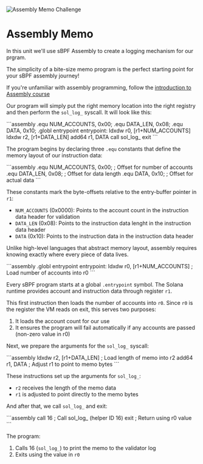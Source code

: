 
![Assembly Memo Challenge](/graphics/challenge-banners/assembly-memo.png)

# Assembly Memo

In this unit we'll use sBPF Assembly to create a logging mechanism for our prgram.

The simplicity of a bite-size memo program is the perfect starting point for your sBPF assembly journey!

If you're unfamiliar with assembly programming, follow the [introduction to Assembly course](/en/courses/introduction-to-assembly)

<ArticleSection name="Program Design" id="program-design" level="h2" />

Our program will simply put the right memory location into the right registry and then perform the `sol_log_` syscall. It will look like this:

<Codeblock lang="assembly">
```assembly
.equ NUM_ACCOUNTS, 0x00;
.equ DATA_LEN, 0x08;
.equ DATA, 0x10;
.globl entrypoint
entrypoint:
  ldxdw r0, [r1+NUM_ACCOUNTS]
  ldxdw r2, [r1+DATA_LEN]
  add64 r1, DATA
  call sol_log_
  exit
```
</Codeblock>

<ArticleSection name="Memory Offsets" id="memory-offsets" level="h2" />

The program begins by declaring three `.equ` constants that define the memory layout of our instruction data:

<Codeblock lang="assembly">
```assembly
.equ NUM_ACCOUNTS, 0x00;  ; Offset for number of accounts
.equ DATA_LEN, 0x08;      ; Offset for data length
.equ DATA, 0x10;          ; Offset for actual data
```
</Codeblock>

These constants mark the byte-offsets relative to the entry-buffer pointer in `r1`:
- `NUM_ACCOUNTS` (0x0000): Points to the account count in the instruction data header for validation
- `DATA_LEN` (0x08): Points to the instruction data lenght in the instruction data header
- `DATA` (0x10): Points to the instruction data in the instruction data header

Unlike high-level languages that abstract memory layout, assembly requires knowing exactly where every piece of data lives.

<ArticleSection name="Entrypoint and Initial Validation" id="entrypoint-and-validations" level="h2" />

<Codeblock lang="assembly">
```assembly
.globl entrypoint
entrypoint:
  ldxdw r0, [r1+NUM_ACCOUNTS]   ; Load number of accounts into r0
```
</Codeblock>

Every sBPF program starts at a global `.entrypoint` symbol. The Solana runtime provides account and instruction data through register `r1`.

This first instruction then loads the number of accounts into `r0`. Since `r0` is the register the VM reads on exit, this serves two purposes:
1. It loads the account count for our use
2. It ensures the program will fail automatically if any accounts are passed (non-zero value in r0)

<ArticleSection name="Sol Log Syscall" id="sol-log-syscall" level="h2" />

Next, we prepare the arguments for the `sol_log_` syscall:

<Codeblock lang="assembly">
```assembly
ldxdw r2, [r1+DATA_LEN]   ; Load length of memo into r2
add64  r1, DATA           ; Adjust r1 to point to memo bytes
```
</Codeblock>

These instructions set up the arguments for `sol_log_`:
- `r2` receives the length of the memo data
- `r1` is adjusted to point directly to the memo bytes

And after that, we call `sol_log_` and exit:

<Codeblock lang="assembly">
```assembly
call 16   ; Call sol_log_ (helper ID 16)
exit      ; Return using r0 value
```
</Codeblock>

<ArticleSection name="Conclusion" id="conclusion" level="h2" />

The program:
1. Calls 16 (`sol_log_`) to print the memo to the validator log
2. Exits using the value in `r0`